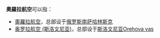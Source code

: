 '''奧羅拉航空'''可以指：
*[[奧羅拉航空|奧羅拉航空]]，总部设于[[俄罗斯|俄罗斯]][[南萨哈林斯克|南萨哈林斯克]]
*[[奥罗拉航空_(斯洛文尼亚)|奥罗拉航空 (斯洛文尼亚)]]，总部设于[[斯洛文尼亚|斯洛文尼亚]][[Orehova_vas|Orehova vas]]

{{消歧義|cat=航空公司消歧義}}